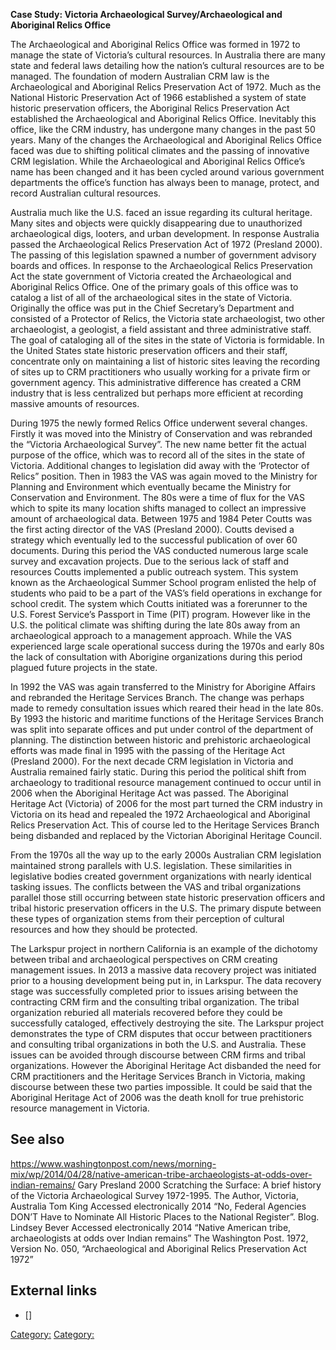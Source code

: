 

'''Case Study: Victoria Archaeological Survey/Archaeological and Aboriginal Relics Office'''


The Archaeological and Aboriginal Relics Office was formed in 1972 to manage the state of Victoria’s cultural resources. In Australia there are many state and federal laws detailing how the nation’s cultural resources are to be managed. The foundation of modern Australian CRM law is the Archaeological and Aboriginal Relics Preservation Act of 1972. Much as the National Historic Preservation Act of 1966 established a system of state historic preservation officers, the Aboriginal Relics Preservation Act established the Archaeological and Aboriginal Relics Office. Inevitably this office, like the CRM industry, has undergone many changes in the past 50 years. Many of the changes the Archaeological and Aboriginal Relics Office faced was due to shifting political climates and the passing of innovative CRM legislation. While the Archaeological and Aboriginal Relics Office’s name has been changed and it has been cycled around various government departments the office’s function has always been to manage, protect, and record Australian cultural resources. 


Australia much like the U.S. faced an issue regarding its cultural heritage. Many sites and objects were quickly disappearing due to unauthorized archaeological digs, looters, and urban development. In response Australia passed the Archaeological Relics Preservation Act of 1972 (Presland 2000). The passing of this legislation spawned a number of government advisory boards and offices. In response to the Archaeological Relics Preservation Act the state government of Victoria created the Archaeological and Aboriginal Relics Office. One of the primary goals of this office was to catalog a list of all of the archaeological sites in the state of Victoria. Originally the office was put in the Chief Secretary’s Department and consisted of a Protector of Relics, the Victoria state archaeologist, two other archaeologist, a geologist, a field assistant and three administrative staff. The goal of cataloging all of the sites in the state of Victoria is formidable. In the United States state historic preservation officers and their staff, concentrate only on maintaining a list of historic sites leaving the recording of sites up to CRM practitioners who usually working for a private firm or government agency. This administrative difference has created a CRM industry that is less centralized but perhaps more efficient at recording massive amounts of resources. 

 
During 1975 the newly formed Relics Office underwent several changes. Firstly it was moved into the Ministry of Conservation and was rebranded the “Victoria Archaeological Survey”. The new name better fit the actual purpose of the office, which was to record all of the sites in the state of Victoria. Additional changes to legislation did away with the ‘Protector of Relics” position. Then in 1983 the VAS was again moved to the Ministry for Planning and Environment which eventually became the Ministry for Conservation and Environment. The 80s were a time of flux for the VAS which to spite its many location shifts managed to collect an impressive amount of archaeological data.
Between 1975 and 1984 Peter Coutts was the first acting director of the VAS (Presland 2000). Coutts devised a strategy which eventually led to the successful publication of over 60 documents. During this period the VAS conducted numerous large scale survey and excavation projects. Due to the serious lack of staff and resources Coutts implemented a public outreach system. This system known as the Archaeological Summer School program enlisted the help of students who paid to be a part of the VAS’s field operations in exchange for school credit. The system which Coutts initiated was a forerunner to the U.S. Forest Service’s Passport in Time (PIT) program. However like in the U.S. the political climate was shifting during the late 80s away from an archaeological approach to a management approach. While the VAS experienced large scale operational success during the 1970s and early 80s the lack of consultation with Aborigine organizations during this period plagued future projects in the state. 

In 1992 the VAS was again transferred to the Ministry for Aborigine Affairs and rebranded the Heritage Services Branch. The change was perhaps made to remedy consultation issues which reared their head in the late 80s. By 1993 the historic and maritime functions of the Heritage Services Branch was split into separate offices and put under control of the department of planning. The distinction between historic and prehistoric archaeological efforts was made final in 1995 with the passing of the Heritage Act (Presland 2000). For the next decade CRM legislation in Victoria and Australia remained fairly static. During this period the political shift from archaeology to traditional resource management continued to occur until in 2006 when the Aboriginal Heritage Act was passed. 
The Aboriginal Heritage Act (Victoria) of 2006 for the most part turned the CRM industry in Victoria on its head and repealed the 1972 Archaeological and Aboriginal Relics Preservation Act. This of course led to the Heritage Services Branch being disbanded and replaced by the Victorian Aboriginal Heritage Council. 


From the 1970s all the way up to the early 2000s Australian CRM legislation maintained strong parallels with U.S. legislation. These similarities in legislative bodies created government organizations with nearly identical tasking issues. The conflicts between the VAS and tribal organizations parallel those still occurring between state historic preservation officers and tribal historic preservation officers in the U.S. The primary dispute between these types of organization stems from their perception of cultural resources and how they should be protected. 


The Larkspur project in northern California is an example of the dichotomy between tribal and archaeological perspectives on CRM creating management issues. In 2013 a massive data recovery project was initiated prior to a housing development being put in, in Larkspur. The data recovery stage was successfully completed prior to issues arising between the contracting CRM firm and the consulting tribal organization. The tribal organization reburied all materials recovered before they could be successfully cataloged, effectively destroying the site. 
The Larkspur project demonstrates the type of CRM disputes that occur between practitioners and consulting tribal organizations in both the U.S. and Australia. These issues can be avoided through discourse between CRM firms and tribal organizations. However the Aboriginal Heritage Act disbanded the need for CRM practitioners and the Heritage Services Branch in Victoria, making discourse between these two parties impossible. It could be said that the Aboriginal Heritage Act of 2006 was the death knoll for true prehistoric resource management in Victoria. 

== See also ==
https://www.washingtonpost.com/news/morning-mix/wp/2014/04/28/native-american-tribe-archaeologists-at-odds-over-indian-remains/
Gary Presland
2000 Scratching the Surface: A brief history of the Victoria Archaeological Survey 1972-1995. The Author, Victoria, Australia
Tom King
Accessed electronically 2014 “No, Federal Agencies DON’T Have to Nominate All Historic Places to the National Register”. Blog.
Lindsey Bever
Accessed electronically 2014 “Native American tribe, archaeologists at odds over Indian remains” The Washington Post. 
1972, Version No. 050, “Archaeological and Aboriginal Relics Preservation Act 1972” 


== External links ==

* [] 


{{stub}}

[[Category:]]
[[Category:]]